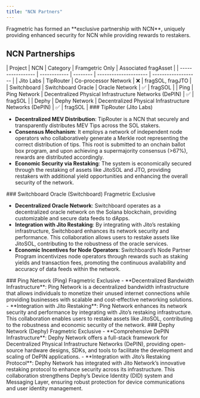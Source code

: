 ```yaml
---
title: "NCN Partners"
---
```


<Note>
  Fragmetric has formed an **exclusive partnership with NCN**, uniquely
  providing enhanced security for NCN while providing rewards to restakers.
</Note>

## NCN Partnerships

<Tabs>
  <Tab title="Overview">
    | Project | NCN | Category | Framgetric Only | Associated fragAsset |
    | ----------------- | ------------ | -------- | --------------------- | ------------------- |
    | Jito Labs | TipRouter | Co-processor Network | ❌ | fragSOL, fragJTO |
    | Switchboard | Switchboard Oracle | Oracle Network | ✅ | fragSOL |
    | Ping | Ping Network | Decentralized Physical Infrastructure Networks (DePIN) | ✅ | fragSOL |
    | Dephy | Dephy Network | Decentralized Physical Infrastructure Networks (DePIN) | ✅ | fragSOL |
  </Tab>




<Tab title="TipRouter">
### TipRouter (Jito Labs)

- **Decentralized MEV Distribution**: TipRouter is a NCN that securely and transparently distributes MEV Tips across the SOL stakers.
- **Consensus Mechanism**: It employs a network of independent node operators who collaboratively generate a Merkle root representing the correct distribution of tips. This root is submitted to an onchain ballot box program, and upon achieving a supermajority consensus (>67%), rewards are distributed accordingly.
- **Economic Security via Restaking**: The system is economically secured through the restaking of assets like JitoSOL and JTO, providing restakers with additional yield opportunities and enhancing the overall security of the network.
</Tab>

<Tab title="Switchboard">
###  Switchboard Oracle (Switchboard)
<Tip>Fragmetric Exclusive</Tip>

- **Decentralized Oracle Network**: Switchboard operates as a decentralized oracle network on the Solana blockchain, providing customizable and secure data feeds to dApps.
- **Integration with Jito Restaking**: By integrating with Jito’s restaking infrastructure, Switchboard enhances its network security and performance. This collaboration allows users to restake assets like JitoSOL, contributing to the robustness of the oracle services.
- **Economic Incentives for Node Operators**: Switchboard’s Node Partner Program incentivizes node operators through rewards such as staking yields and transaction fees, promoting the continuous availability and accuracy of data feeds within the network.
</Tab>

<Tab title="Ping">
###  Ping Network (Ping)
<Tip>Fragmetric Exclusive</Tip>
- **Decentralized Bandwidth Infrastructure**: Ping Network is a decentralized bandwidth infrastructure that allows individuals to monetize their unused internet connections while providing businesses with scalable and cost-effective networking solutions.
- **Integration with Jito Restaking**: Ping Network enhances its network security and performance by integrating with Jito’s restaking infrastructure. This collaboration enables users to restake assets like JitoSOL, contributing to the robustness and economic security of the network.
</Tab>
<Tab title="Dephy">
###  Dephy Network (Dephy)
<Tip>Fragmetric Exclusive</Tip>
- **Comprehensive DePIN Infrastructure**: Dephy Network offers a full-stack framework for Decentralized Physical Infrastructure Networks (DePIN), providing open-source hardware designs, SDKs, and tools to facilitate the development and scaling of DePIN applications.
- **Integration with Jito’s Restaking Protocol**: Dephy Network has integrated with Jito Network’s innovative restaking protocol to enhance security across its infrastructure. This collaboration strengthens Dephy’s Device Identity (DID) system and Messaging Layer, ensuring robust protection for device communications and user identity management.
</Tab>
</Tabs>